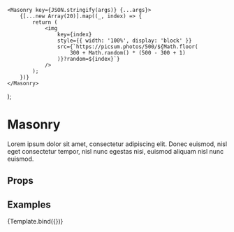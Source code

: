 
<Meta title="UI/Masonry" component={Masonry} />

    <Masonry key={JSON.stringify(args)} {...args}>
        {[...new Array(20)].map((_, index) => {
            return (
                <img
                    key={index}
                    style={{ width: '100%', display: 'block' }}
                    src={`https://picsum.photos/500/${Math.floor(
                        300 + Math.random() * (500 - 300 + 1)
                    )}?random=${index}`}
                />
            );
        })}
    </Masonry>
);

# Masonry

Lorem ipsum dolor sit amet, consectetur adipiscing elit. Donec euismod, nisl eget consectetur tempor, nisl nunc egestas nisi, euismod aliquam nisl nunc euismod.

## Props

<ArgsTable story="Default" />

## Examples

<Canvas>
    <Story
        name="Default"
        args={{
            breakpointCols: {
                default: 1,
                768: 2,
                1024: 3,
            },
        }}
    >
        {Template.bind({})}
    </Story>
</Canvas>
